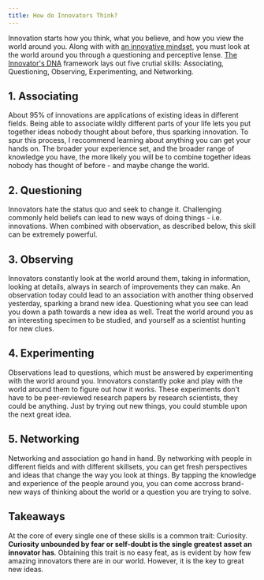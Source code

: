 ```yaml
---
title: How do Innovators Think?
---
```


Innovation starts how you think, what you believe, and how you view the world around you. 
Along with with [an innovative mindset](#posts/2-what-does-it-take-to-innovate),
you must look at the world around you through a questioning and perceptive
lense.  [The Innovator's DNA](https://hbr.org/2009/12/the-innovators-dna)
framework lays out five crutial skills: Associating, Questioning, Observing,
Experimenting, and Networking.

## 1. Associating

About 95% of innovations are applications of existing ideas in different fields.
Being able to associate wildly different parts of your life lets you put together
ideas nobody thought about before, thus sparking innovation. To spur this process,
I reccommend learning about anything you can get your hands on. The broader
your experience set, and the broader range of knowledge you have, the more likely
you will be to combine together ideas nobody has thought of before - and maybe
change the world.

## 2. Questioning

Innovators hate the status quo and seek to change it. Challenging commonly
held beliefs can lead to new ways of doing things - i.e. innovations. When
combined with observation, as described below, this skill can be extremely
powerful.

## 3. Observing

Innovators constantly look at the world around them, taking in information,
looking at details, always in search of improvements they can make. An observation
today could lead to an association with another thing observed yesterday,
sparking a brand new idea. Questioning what you see can lead you down a path
towards a new idea as well. Treat the world around you as an interesting
specimen to be studied, and yourself as a scientist hunting for new clues.

## 4. Experimenting

Observations lead to questions, which must be answered by experimenting with
the world around you. Innovators constantly poke and play with the world around
them to figure out how it works. These experiments don't have to be peer-reviewed
research papers by research scientists, they could be anything. Just by trying
out new things, you could stumble upon the next great idea.

## 5. Networking

Networking and association go hand in hand. By networking with people in different
fields and with different skillsets, you can get fresh perspectives and ideas
that change the way you look at things. By tapping the knowledge and experience
of the people around you, you can come accross brand-new ways of thinking about
the world or a question you are trying to solve.

## Takeaways

At the core of every single one of these skills is a common trait: Curiosity.
**Curiosity unbounded by fear or self-doubt is the single greatest asset an 
innovator has**. Obtaining this trait is no easy feat, as is evident by how
few amazing innovators there are in our world. However, it is the key to 
great new ideas.